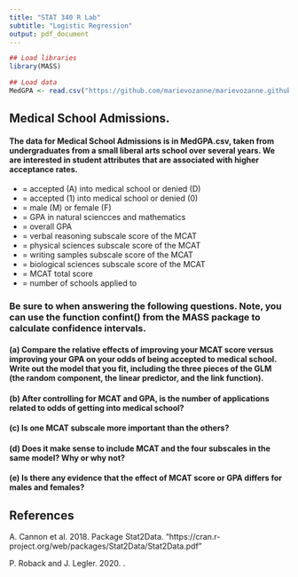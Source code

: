 ---
title: "STAT 340 R Lab"
subtitle: "Logistic Regression"
output: pdf_document
---

```{r setup, echo=FALSE}
## Load libraries
library(MASS)

## Load data
MedGPA <- read.csv("https://github.com/marievozanne/marievozanne.github.io/blob/master/stat340_f2020/data/MedGPA.csv")
```


## Medical School Admissions.

#### The data for Medical School Admissions is in MedGPA.csv, taken from undergraduates from a small liberal arts school over several years. We are interested in student attributes that are associated with higher acceptance rates.

- \texttt{Accept} = accepted (A) into medical school or denied (D)
- \texttt{Acceptance} = accepted (1) into medical school or denied (0)
- \texttt{Sex} = male (M) or female (F)
- \texttt{BCPM} = GPA in natural sciencces and mathematics
- \texttt{GPA} = overall GPA
- \texttt{VR} = verbal reasoning subscale score of the MCAT
- \texttt{PS} = physical sciences subscale score of the MCAT
- \texttt{WS} = writing samples subscale score of the MCAT
- \texttt{BS} = biological sciences subscale score of the MCAT
- \texttt{MCAT} = MCAT total score
- \texttt{Apps} = number of schools applied to

### Be sure to \underline{interpret model coefficients and associated tests of significance or confidence intervals} when answering the following questions. Note, you can use the function confint() from the MASS package to calculate confidence intervals.

#### (a) Compare the relative effects of improving your MCAT score versus improving your GPA on your odds of being accepted to medical school. Write out the model that you fit, including the three pieces of the GLM (the random component, the linear predictor, and the link function).



#### (b) After controlling for MCAT and GPA, is the number of applications related to odds of getting into medical school?



#### (c) Is one MCAT subscale more important than the others?



#### (d) Does it make sense to include MCAT and the four subscales in the same model? Why or why not?



#### (e) Is there any evidence that the effect of MCAT score or GPA differs for males and females?





## References

A. Cannon et al. 2018. Package Stat2Data. "https://cran.r-project.org/web/packages/Stat2Data/Stat2Data.pdf"

P. Roback and J. Legler. 2020. \emph{Beyond Multiple Linear Regression: Applied Generalized Linear Models and Multilevel Models in R}.

